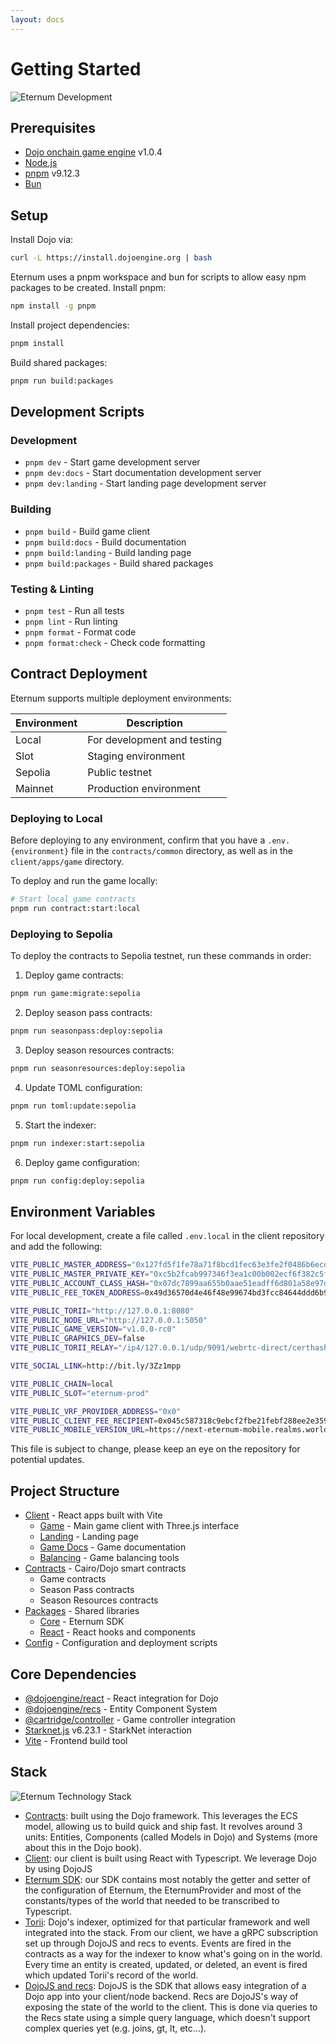 ```yaml
---
layout: docs
---
```


# Getting Started

<img src="/images/covers/eternum-documentation.png" alt="Eternum Development" className="w-full rounded-lg my-6" />

## Prerequisites

- [Dojo onchain game engine](https://book.dojoengine.org) v1.0.4
- [Node.js](https://nodejs.org/)
- [pnpm](https://pnpm.io/) v9.12.3
- [Bun](https://bun.sh/)

## Setup

Install Dojo via:

```bash
curl -L https://install.dojoengine.org | bash
```

Eternum uses a pnpm workspace and bun for scripts to allow easy npm packages to be created. Install pnpm:

```bash
npm install -g pnpm
```

Install project dependencies:

```bash
pnpm install
```

Build shared packages:

```bash
pnpm run build:packages
```

## Development Scripts

### Development

- `pnpm dev` - Start game development server
- `pnpm dev:docs` - Start documentation development server
- `pnpm dev:landing` - Start landing page development server

### Building

- `pnpm build` - Build game client
- `pnpm build:docs` - Build documentation
- `pnpm build:landing` - Build landing page
- `pnpm build:packages` - Build shared packages

### Testing & Linting

- `pnpm test` - Run all tests
- `pnpm lint` - Run linting
- `pnpm format` - Format code
- `pnpm format:check` - Check code formatting

## Contract Deployment

Eternum supports multiple deployment environments:

| Environment | Description                 |
| ----------- | --------------------------- |
| Local       | For development and testing |
| Slot        | Staging environment         |
| Sepolia     | Public testnet              |
| Mainnet     | Production environment      |

### Deploying to Local

Before deploying to any environment, confirm that you have a `.env.{environment}` file in the `contracts/common`
directory, as well as in the `client/apps/game` directory.

To deploy and run the game locally:

```bash
# Start local game contracts
pnpm run contract:start:local
```

### Deploying to Sepolia

To deploy the contracts to Sepolia testnet, run these commands in order:

1. Deploy game contracts:

```bash
pnpm run game:migrate:sepolia
```

2. Deploy season pass contracts:

```bash
pnpm run seasonpass:deploy:sepolia
```

3. Deploy season resources contracts:

```bash
pnpm run seasonresources:deploy:sepolia
```

4. Update TOML configuration:

```bash
pnpm run toml:update:sepolia
```

5. Start the indexer:

```bash
pnpm run indexer:start:sepolia
```

6. Deploy game configuration:

```bash
pnpm run config:deploy:sepolia
```

## Environment Variables

For local development, create a file called `.env.local` in the client repository and add the following:

```bash
VITE_PUBLIC_MASTER_ADDRESS="0x127fd5f1fe78a71f8bcd1fec63e3fe2f0486b6ecd5c86a0466c3a21fa5cfcec"
VITE_PUBLIC_MASTER_PRIVATE_KEY="0xc5b2fcab997346f3ea1c00b002ecf6f382c5f9c9659a3894eb783c5320f912"
VITE_PUBLIC_ACCOUNT_CLASS_HASH="0x07dc7899aa655b0aae51eadff6d801a58e97dd99cf4666ee59e704249e51adf2"
VITE_PUBLIC_FEE_TOKEN_ADDRESS=0x49d36570d4e46f48e99674bd3fcc84644ddd6b96f7c741b1562b82f9e004dc7

VITE_PUBLIC_TORII="http://127.0.0.1:8080"
VITE_PUBLIC_NODE_URL="http://127.0.0.1:5050"
VITE_PUBLIC_GAME_VERSION="v1.0.0-rc0"
VITE_PUBLIC_GRAPHICS_DEV=false
VITE_PUBLIC_TORII_RELAY="/ip4/127.0.0.1/udp/9091/webrtc-direct/certhash/uEiDry6d-bDv3UdIS6L9VMugoiZnfwqOeXyFWm6jgKf7aTw"

VITE_SOCIAL_LINK=http://bit.ly/3Zz1mpp

VITE_PUBLIC_CHAIN=local
VITE_PUBLIC_SLOT="eternum-prod"

VITE_PUBLIC_VRF_PROVIDER_ADDRESS="0x0"
VITE_PUBLIC_CLIENT_FEE_RECIPIENT=0x045c587318c9ebcf2fbe21febf288ee2e3597a21cd48676005a5770a50d433c5
VITE_PUBLIC_MOBILE_VERSION_URL=https://next-eternum-mobile.realms.world

```

This file is subject to change, please keep an eye on the repository for potential updates.

## Project Structure

- [Client](./client) - React apps built with Vite
  - [Game](./client/apps/game) - Main game client with Three.js interface
  - [Landing](./client/apps/landing) - Landing page
  - [Game Docs](./client/apps/game-docs) - Game documentation
  - [Balancing](./client/apps/balancing) - Game balancing tools
- [Contracts](./contracts) - Cairo/Dojo smart contracts
  - Game contracts
  - Season Pass contracts
  - Season Resources contracts
- [Packages](./packages) - Shared libraries
  - [Core](./packages/core) - Eternum SDK
  - [React](./packages/react) - React hooks and components
- [Config](./config) - Configuration and deployment scripts

## Core Dependencies

- [@dojoengine/react](https://www.npmjs.com/package/@dojoengine/react) - React integration for Dojo
- [@dojoengine/recs](https://www.npmjs.com/package/@dojoengine/recs) - Entity Component System
- [@cartridge/controller](https://www.npmjs.com/package/@cartridge/controller) - Game controller integration
- [Starknet.js](https://www.npmjs.com/package/starknet) v6.23.1 - StarkNet interaction
- [Vite](https://vitejs.dev/) - Frontend build tool

## Stack

<img src="/images/covers/08.png" alt="Eternum Technology Stack" className="w-full rounded-lg my-6" />

- [Contracts](/development/contracts): built using the Dojo framework. This leverages the ECS model, allowing us to
  build quick and ship fast. It revolves around 3 units: Entities, Components (called Models in Dojo) and Systems (more
  about this in the Dojo book).
- [Client](/development/client): our client is built using React with Typescript. We leverage Dojo by using DojoJS
- [Eternum SDK](/development/sdk): our SDK contains most notably the getter and setter of the configuration of Eternum,
  the EternumProvider and most of the constants/types of the world that needed to be transcribed to Typescript.
- [Torii](https://book.dojoengine.org/toolchain/torii): Dojo's indexer, optimized for that particular framework and well
  integrated into the stack. From our client, we have a gRPC subscription set up through DojoJS and recs to events.
  Events are fired in the contracts as a way for the indexer to know what's going on in the world. Every time an entity
  is created, updated, or deleted, an event is fired which updated Torii's record of the world.
- [DojoJS and recs](https://github.com/dojoengine/dojo.js?tab=readme-ov-file#contributing-to-dojojs): DojoJS is the SDK
  that allows easy integration of a Dojo app into your client/node backend. Recs are DojoJS's way of exposing the state
  of the world to the client. This is done via queries to the Recs state using a simple query language, which doesn't
  support complex queries yet (e.g. joins, gt, lt, etc...).
